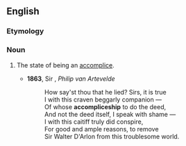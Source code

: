 ==English==

===Etymology===
{{suffix|en|accomplice|ship}}

===Noun===
{{en-noun|-}}

# {{lb|en|rare}} The state of being an [[accomplice]].
#* '''1863''', Sir {{w|Henry Taylor (dramatist)|Henry Taylor}}, ''Philip van Artevelde''
#*: How say'st thou that he lied? Sirs, it is true<br>I with this craven beggarly companion —<br>Of whose '''accompliceship''' to do the deed,<br>And not the deed itself, I speak with shame —<br>I with this caitiff truly did conspire,<br>For good and ample reasons, to remove<br>Sir Walter D'Arlon from this troublesome world.